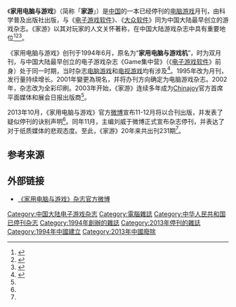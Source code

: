 {{Infobox Magazine
| title = 家用电脑与游戏
| image_file = play!.jpg
| image_size =
| image_caption =
| editor = 刘威<ref name="sina">{{cite news|title=国内游戏杂志《家用电脑与游戏》宣布停刊|url=http://tech.sina.com.cn/it/2013-11-15/14398917552.shtml|accessdate=2014-04-28|newspaper=新浪科技|date=2013年11月15日|archive-date=2014-04-29|archive-url=https://web.archive.org/web/20140429061846/http://tech.sina.com.cn/it/2013-11-15/14398917552.shtml|dead-url=no}}</ref>
| editor_title = 主编
| staff_writer =
| frequency = 月刊
| circulation = 185,000<ref name="chinadaily">{{cite news|title=《家用电脑与游戏》杂志今年内或将停刊|url=http://www.chinadaily.com.cn/micro-reading/dzh/2013-10-09/content_10274901.html|accessdate=2014-04-28|newspaper=人民网|date=2013-10-09|archive-url=https://web.archive.org/web/20150924132757/http://www.chinadaily.com.cn/micro-reading/dzh/2013-10-09/content_10274901.html|archive-date=2015-09-24|dead-url=yes}}</ref>
| category = 电脑游戏
| company =
| publisher = 《家用电脑与游戏》杂志社
| founded= 1994年6月
| finaldate=2013年11月
| country = {{CHN}}
| language = [[简体中文|简体中文]]
| website = [http://weibo.com/playmagazine 《家用电脑与游戏》官方微博]
| issn = 1009-6183
}}

《'''家用电脑与游戏'''》（简称「'''家游'''」）是[[中国|中国]]的一本已经停刊的[[电脑游戏|电脑游戏]]月刊，由科学普及出版社出版，与《[[电子游戏软件|电子游戏软件]]》、《[[大众软件|大众软件]]》同为中国大陆最早创立的游戏杂志。《家游》以其对玩家的人文关怀著称，在中国大陆游戏杂志中具有重要地位<ref name="gamersky">{{cite web|title=时代的悲歌 论《家用电脑与游戏》的倒掉|url=http://www.gamersky.com/news/201310/299514.shtml|publisher=游民星空|accessdate=2014-04-28|date=2013年10月12日|archive-date=2014-04-02|archive-url=https://web.archive.org/web/20140402090613/http://www.gamersky.com/news/201310/299514.shtml|dead-url=no}}</ref><ref>{{cite web|title=见证 一本游戏杂志的消亡|url=http://game.163.com/special/jianzheng_01/|publisher=[[网易|网易]]|accessdate=2014-04-28|archive-date=2014-04-06|archive-url=https://web.archive.org/web/20140406132937/http://game.163.com/special/jianzheng_01/|dead-url=no}}</ref><ref>{{cite web|author=大狗（赵廷）|title=见证 活着|url=http://game.163.com/special/jianzheng_02/|publisher=网易|accessdate=2015-03-12|archive-date=2015-04-07|archive-url=https://web.archive.org/web/20150407094926/http://game.163.com/special/jianzheng_02/|dead-url=no}}</ref>。

《家用电脑与游戏》创刊于1994年6月，原名为“'''家用电脑与游戏机'''”，时为双月刊，与中国大陆最早创立的电子游戏杂志《Game集中营》（《[[电子游戏软件|电子游戏软件]]》前身）处于同一时期，当时杂志[[电脑游戏|电脑游戏]]和[[电视游戏|电视游戏]]均有涉及<ref>{{cite news|author=赵廷|title=见证 《家游》那些年那些人那些事|url=http://game.163.com/special/news/jianzheng_71.html|accessdate=2014-04-28|newspaper=网易|date=2013年11月19日|archive-url=https://web.archive.org/web/20190119174724/https://play.163.com/special/news/jianzheng_71.html|archive-date=2019-01-19|dead-url=yes}}</ref>。1995年改为月刊，发行量持续增长。2001年變更為現名，并将办刊方向确定为电脑游戏杂志。2002年，杂志改为全彩印刷。2003年开始，《家游》连续多年成为[[Chinajoy|Chinajoy]]官方首席平面媒体和展会日报出版商<ref name="chinadaily" />。

2013年10月，《家用电脑与游戏》官方[[微博|微博]]宣布11-12月将以合刊出版，并发表了疑似停刊的诀别声明<ref name="gamersky" />。同年11月，主编刘威于微博正式宣布杂志停刊，并表达了对于纸质媒体的悲观态度。至此，《家游》20年来共出刊231期<ref name="sina" />。

== 参考来源 ==
{{reflist|2}}

== 外部链接 ==

* [http://weibo.com/playmagazine 《家用电脑与游戏》杂志官方微博]{{Wayback|url=http://weibo.com/playmagazine |date=20131024005524 }}

[[Category:中国大陆电子游戏杂志|Category:中国大陆电子游戏杂志]]
[[Category:電腦雜誌|Category:電腦雜誌]]
[[Category:中华人民共和国已停刊杂志|Category:中华人民共和国已停刊杂志]]
[[Category:1994年創辦的雜誌|Category:1994年創辦的雜誌]]
[[Category:2013年停刊的雜誌|Category:2013年停刊的雜誌]]
[[Category:1994年中國建立|Category:1994年中國建立]]
[[Category:2013年中國廢除|Category:2013年中國廢除]]